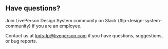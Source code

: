 
<Meta title="Docs/Have questions?" />

## Have questions?

Join LivePerson Design System community on Slack (#lp-design-system-community) if you are an employee.

Contact us at [lpds-lp@liveperson.com](mailto:lpds-lp@liveperson.com) if you have questions, suggestions, or bug reports.
